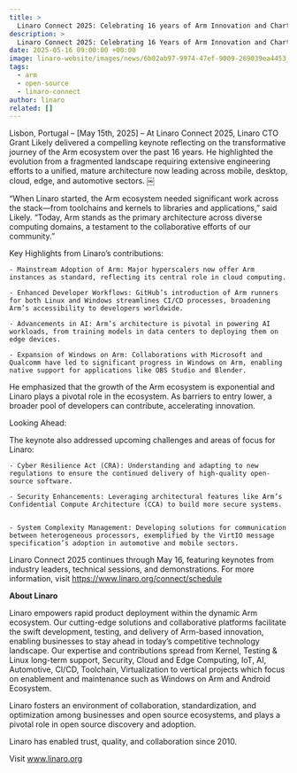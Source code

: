 ```yaml
---
title: >
  Linaro Connect 2025: Celebrating 16 years of Arm Innovation and Charting the Future
description: >
  Linaro Connect 2025: Celebrating 16 Years of Arm Innovation and Charting the Future
date: 2025-05-16 09:00:00 +00:00
image: linaro-website/images/news/6b02ab97-9974-47ef-9009-269039ea4453_gkzqgw.jpg
tags:
  - arm
  - open-source
  - linaro-connect
author: linaro
related: []
---
```


Lisbon, Portugal – [May 15th, 2025] – At Linaro Connect 2025, Linaro CTO Grant Likely delivered a compelling keynote reflecting on the transformative journey of the Arm ecosystem over the past 16 years. He highlighted the evolution from a fragmented landscape requiring extensive engineering efforts to a unified, mature architecture now leading across mobile, desktop, cloud, edge, and automotive sectors. ￼

“When Linaro started, the Arm ecosystem needed significant work across the stack—from toolchains and kernels to libraries and applications,” said Likely. “Today, Arm stands as the primary architecture across diverse computing domains, a testament to the collaborative efforts of our community.”

Key Highlights from Linaro’s contributions:

    - Mainstream Adoption of Arm: Major hyperscalers now offer Arm instances as standard, reflecting its central role in cloud computing.

    - Enhanced Developer Workflows: GitHub’s introduction of Arm runners for both Linux and Windows streamlines CI/CD processes, broadening Arm’s accessibility to developers worldwide.

    - Advancements in AI: Arm’s architecture is pivotal in powering AI workloads, from training models in data centers to deploying them on edge devices.

    - Expansion of Windows on Arm: Collaborations with Microsoft and Qualcomm have led to significant progress in Windows on Arm, enabling native support for applications like OBS Studio and Blender. ￼

He emphasized that the growth of the Arm ecosystem is exponential and Linaro plays a pivotal role in the ecosystem. As barriers to entry lower, a broader pool of developers can contribute, accelerating innovation.

Looking Ahead:

The keynote also addressed upcoming challenges and areas of focus for Linaro:

    - Cyber Resilience Act (CRA): Understanding and adapting to new regulations to ensure the continued delivery of high-quality open-source software.

    - Security Enhancements: Leveraging architectural features like Arm’s Confidential Compute Architecture (CCA) to build more secure systems. ￼

    - System Complexity Management: Developing solutions for communication between heterogeneous processors, exemplified by the VirtIO message specification’s adoption in automotive and mobile sectors.

Linaro Connect 2025 continues through May 16, featuring keynotes from industry leaders, technical sessions, and demonstrations. For more information, visit https://www.linaro.org/connect/schedule

**About Linaro**

Linaro empowers rapid product deployment within the dynamic Arm ecosystem. Our cutting-edge solutions and collaborative platforms facilitate the swift development, testing, and delivery of Arm-based innovation, enabling businesses to stay ahead in today’s competitive technology landscape. Our expertise and contributions spread from Kernel, Testing & Linux long-term support, Security, Cloud and Edge Computing, IoT, AI, Automotive, CI/CD, Toolchain, Virtualization to vertical projects which focus on enablement and maintenance such as Windows on Arm and Android Ecosystem.

Linaro fosters an environment of collaboration, standardization, and optimization among businesses and open source ecosystems, and plays a pivotal role in open source discovery and adoption.

Linaro has enabled trust, quality, and collaboration since 2010.

Visit www.linaro.org
